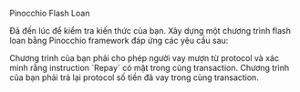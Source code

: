 
<ChallengeTitle>Pinocchio Flash Loan</ChallengeTitle>

Đã đến lúc để kiểm tra kiến thức của bạn. Xây dựng một chương trình flash loan bằng Pinocchio framework đáp ứng các yêu cầu sau:

<RequirementList>
  <Requirement title="Thử thách 1: Tạo instruction `Borrow`">
    Chương trình của bạn phải cho phép người vay mượn từ protocol và xác minh rằng instruction `Repay` có mặt trong cùng transaction.
  </Requirement>

  <Requirement title="Thử thách 2: Tạo instruction `Repay`">
    Chương trình của bạn phải trả lại protocol số tiền đã vay trong cùng transaction.
  </Requirement>
</RequirementList>
